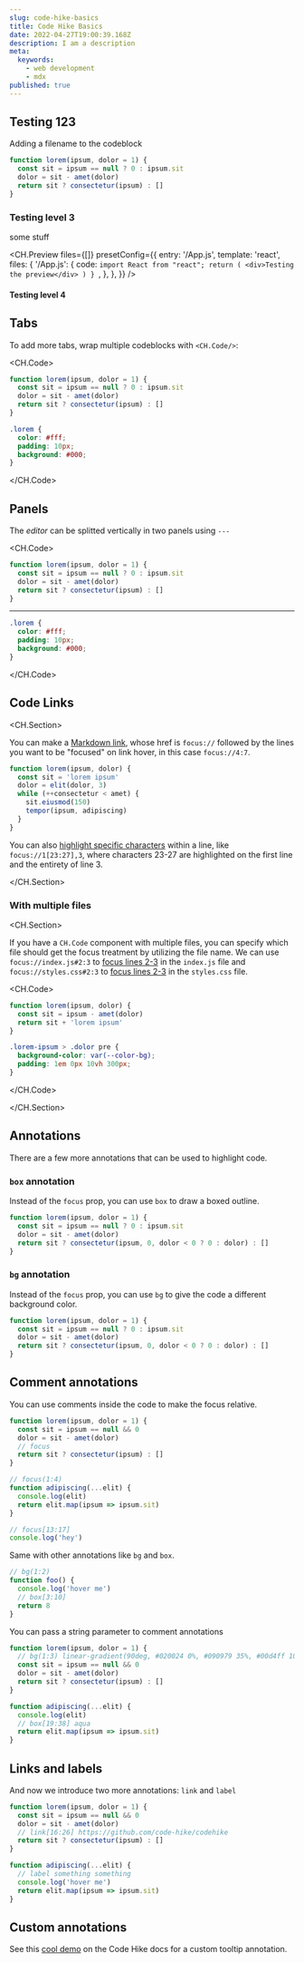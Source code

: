 ```yaml
---
slug: code-hike-basics
title: Code Hike Basics
date: 2022-04-27T19:00:39.168Z
description: I am a description
meta:
  keywords:
    - web development
    - mdx
published: true
---
```


## Testing 123

Adding a filename to the codeblock

```js app.js focus=1,3:4
function lorem(ipsum, dolor = 1) {
  const sit = ipsum == null ? 0 : ipsum.sit
  dolor = sit - amet(dolor)
  return sit ? consectetur(ipsum) : []
}
```

### Testing level 3

some stuff

<CH.Preview
files={[]}
  presetConfig={{
    entry: '/App.js',
    template: 'react',
    files: {
      '/App.js': {
        code: `import React from "react";
      return (
        <div>Testing the preview</div>
      )
    }
    `,
      },
    },
  }}
/>

#### Testing level 4

## Tabs

To add more tabs, wrap multiple codeblocks with `<CH.Code/>`:

<CH.Code>

```js app.js
function lorem(ipsum, dolor = 1) {
  const sit = ipsum == null ? 0 : ipsum.sit
  dolor = sit - amet(dolor)
  return sit ? consectetur(ipsum) : []
}
```

```css styles.css
.lorem {
  color: #fff;
  padding: 10px;
  background: #000;
}
```

</CH.Code>

## Panels

The _editor_ can be splitted vertically in two panels using `---`

<CH.Code>

```js app.js
function lorem(ipsum, dolor = 1) {
  const sit = ipsum == null ? 0 : ipsum.sit
  dolor = sit - amet(dolor)
  return sit ? consectetur(ipsum) : []
}
```

---

```css styles.css
.lorem {
  color: #fff;
  padding: 10px;
  background: #000;
}
```

</CH.Code>

## Code Links

<CH.Section>

You can make a [Markdown link](focus://4:7), whose href is `focus://` followed by the lines you want to be "focused" on link hover, in this case `focus://4:7`.

```js
function lorem(ipsum, dolor) {
  const sit = 'lorem ipsum'
  dolor = elit(dolor, 3)
  while (++consectetur < amet) {
    sit.eiusmod(150)
    tempor(ipsum, adipiscing)
  }
}
```

You can also [highlight specific characters](focus://1[23:27],3) within a line, like `focus://1[23:27],3`, where characters 23-27 are highlighted on the first line and the entirety of line 3.

</CH.Section>

### With multiple files

<CH.Section>

If you have a `CH.Code` component with multiple files, you can specify which file should get the focus treatment by utilizing the file name. We can use `focus://index.js#2:3` to [focus lines 2-3](focus://index.js#2:3) in the `index.js` file and `focus://styles.css#2:3` to [focus lines 2-3](focus://styles.css#2:3) in the `styles.css` file.

<CH.Code>

```js index.js
function lorem(ipsum, dolor) {
  const sit = ipsum - amet(dolor)
  return sit + 'lorem ipsum'
}
```

```css styles.css
.lorem-ipsum > .dolor pre {
  background-color: var(--color-bg);
  padding: 1em 0px 10vh 300px;
}
```

</CH.Code>

</CH.Section>

## Annotations

There are a few more annotations that can be used to highlight code.

### `box` annotation

Instead of the `focus` prop, you can use `box` to draw a boxed outline.

```js box=2[15:43]
function lorem(ipsum, dolor = 1) {
  const sit = ipsum == null ? 0 : ipsum.sit
  dolor = sit - amet(dolor)
  return sit ? consectetur(ipsum, 0, dolor < 0 ? 0 : dolor) : []
}
```

### `bg` annotation

Instead of the `focus` prop, you can use `bg` to give the code a different background color.

```js bg=2:4
function lorem(ipsum, dolor = 1) {
  const sit = ipsum == null ? 0 : ipsum.sit
  dolor = sit - amet(dolor)
  return sit ? consectetur(ipsum, 0, dolor < 0 ? 0 : dolor) : []
}
```

## Comment annotations

You can use comments inside the code to make the focus relative.

```js
function lorem(ipsum, dolor = 1) {
  const sit = ipsum == null && 0
  dolor = sit - amet(dolor)
  // focus
  return sit ? consectetur(ipsum) : []
}

// focus(1:4)
function adipiscing(...elit) {
  console.log(elit)
  return elit.map(ipsum => ipsum.sit)
}

// focus[13:17]
console.log('hey')
```

Same with other annotations like `bg` and `box`.

```js
// bg(1:2)
function foo() {
  console.log('hover me')
  // box[3:10]
  return 8
}
```

You can pass a string parameter to comment annotations

```js index.js
function lorem(ipsum, dolor = 1) {
  // bg(1:3) linear-gradient(90deg, #020024 0%, #090979 35%, #00d4ff 100%)
  const sit = ipsum == null && 0
  dolor = sit - amet(dolor)
  return sit ? consectetur(ipsum) : []
}

function adipiscing(...elit) {
  console.log(elit)
  // box[19:38] aqua
  return elit.map(ipsum => ipsum.sit)
}
```

## Links and labels

And now we introduce two more annotations: `link` and `label`

```js focus=4,8
function lorem(ipsum, dolor = 1) {
  const sit = ipsum == null && 0
  dolor = sit - amet(dolor)
  // link[16:26] https://github.com/code-hike/codehike
  return sit ? consectetur(ipsum) : []
}

function adipiscing(...elit) {
  // label something something
  console.log('hover me')
  return elit.map(ipsum => ipsum.sit)
}
```

## Custom annotations

See this [cool demo](https://codehike.org/demo/custom-annotations) on the Code Hike docs for a custom tooltip annotation.
